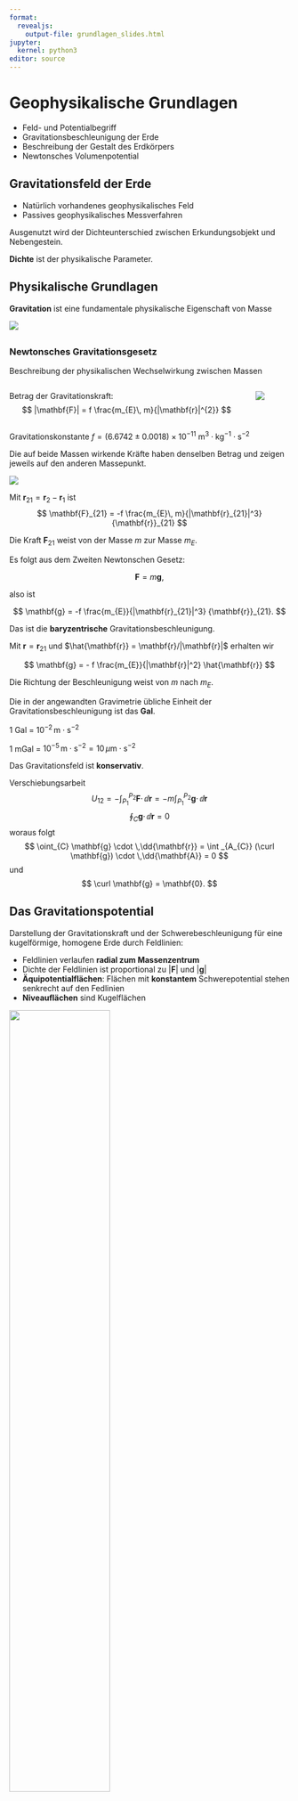 ```yaml
---
format:
  revealjs:
    output-file: grundlagen_slides.html
jupyter:
  kernel: python3
editor: source
---
```


# Geophysikalische Grundlagen

::: {.callout-tip title="Lernziele"}
- Feld- und Potentialbegriff
- Gravitationsbeschleunigung der Erde
- Beschreibung der Gestalt des Erdkörpers
- Newtonsches Volumenpotential
:::

## Gravitationsfeld der Erde

- Natürlich vorhandenes geophysikalisches Feld
- Passives geophysikalisches Messverfahren

Ausgenutzt wird der Dichteunterschied zwischen Erkundungsobjekt und Nebengestein.

__Dichte__ ist der physikalische Parameter.

## Physikalische Grundlagen

__Gravitation__ ist eine fundamentale physikalische Eigenschaft von Masse

![](images/Newton_gravitation.excalidraw.svg)

::: {.content-visible when-profile="slides"}
##
:::

### Newtonsches Gravitationsgesetz

Beschreibung der physikalischen Wechselwirkung zwischen Massen

::: {.columns}
::: {.column}
Betrag der Gravitationskraft:
$$
|\mathbf{F}| = f \frac{m_{E}\, m}{|\mathbf{r}|^{2}}
$$

:::
::: {.column}
![](images/Newton_gravitation.excalidraw.svg)
:::
:::

Gravitationskonstante $f = (6.6742 \pm 0.0018) \times 10^{-11} \mathrm{~m^3 \cdot kg^{-1} \cdot s^{-2}}$

Die auf beide Massen wirkende Kräfte haben denselben Betrag und zeigen jeweils auf den anderen Massepunkt.

![](images/Newton_gravitation_vektoriell.excalidraw.svg)

Mit $\mathbf{r}_{21} = \mathbf{r}_{2} - \mathbf{r}_{1}$ ist
$$
\mathbf{F}_{21} = -f \frac{m_{E}\, m}{|\mathbf{r}_{21}|^3} {\mathbf{r}}_{21}
$$

Die Kraft $\mathbf{F}_{21}$ weist von der Masse $m$ zur Masse $m_{E}$.


Es folgt aus dem Zweiten Newtonschen Gesetz:

$$
\mathbf{F} = m \mathbf{g},
$$

also ist

$$
\mathbf{g} = -f \frac{m_{E}}{|\mathbf{r}_{21}|^3} {\mathbf{r}}_{21}.
$$

Das ist die __baryzentrische__ Gravitationsbeschleunigung.

Mit $\mathbf{r} = \mathbf{r}_{21}$ und $\hat{\mathbf{r}} = \mathbf{r}/|\mathbf{r}|$ erhalten wir

$$
\mathbf{g} = - f \frac{m_{E}}{|\mathbf{r}|^2} \hat{\mathbf{r}}
$$

Die Richtung der Beschleunigung weist von $m$ nach $m_{E}$.

Die in der angewandten Gravimetrie übliche Einheit der Gravitationsbeschleunigung ist das __Gal__.

1 Gal = $10^{-2}\, \mathrm{m} \cdot \mathrm{s}^{-2}$

1 mGal = $10^{-5}\, \mathrm{m} \cdot \mathrm{s}^{-2} = 10\, \mu\mathrm{m} \cdot \mathrm{s}^{-2}$



Das Gravitationsfeld ist __konservativ__.

Verschiebungsarbeit
$$
U_{12} = - \int_{P_{1}}^{P_{2}} \mathbf{F}\cdot \, \dd {\mathbf{r}}  = - m \int_{P_{1}}^{P_{2}}  \mathbf{g} \cdot \, \dd {\mathbf{r}}
$$
$$
\oint_{C} \mathbf{g} \cdot \,\dd{\mathbf{r}} = 0
$$
woraus folgt
$$
\oint_{C} \mathbf{g} \cdot \,\dd{\mathbf{r}} = 
\int _{A_{C}} (\curl \mathbf{g}) \cdot \,\dd{\mathbf{A}} = 0
$$
und
$$
\curl \mathbf{g} = \mathbf{0}.
$$

## Das Gravitationspotential

Darstellung der Gravitationskraft und der Schwerebeschleunigung für eine kugelförmige, homogene Erde durch Feldlinien:

- Feldlinien verlaufen __radial zum Massenzentrum__
- Dichte der Feldlinien ist proportional zu $|\mathbf{F}|$ und $|\mathbf{g}|$
- __Äquipotentialflächen__: Flächen mit __konstantem__ Schwerepotential stehen senkrecht auf den Fedlinien
- __Niveauflächen__ sind Kugelflächen

![](images/V_und_g.excalidraw.svg){width="60%"}


Das Vektorfeld $\mathbf{g}$ wird als Gradient eines Skalarpotentials $W$ 
$$
\mathbf{g} = -\grad W
$$

dargestellt.

Bedeutung: Arbeit $A$, die verrichtet wird, um eine Einheitsmasse mit $\overline{m} =1$ vom feldfreien (unendlich weit entfernten) Punkt entgegen dem Schwerefeld zum Aufpunkt $P$ zu bewegen.

$$
W = \frac{A}{\overline{m}}, \qquad [W] = \mathrm{N \cdot m \cdot kg^{-1}} = \mathrm{m^2 \cdot s^{-2}}
$$

![](images/Potential_W_und_g.excalidraw.svg)

Raumpunkte mit gleichem Potentialwert liegen auf Äquipotentialflächen (Niveauflächen ($W_{1},W_{2},W_{3}$). 

Der Schwerevektor $\mathbf{g}$ steht senkrecht auf den Äquipotentialflächen.

Der Potentialgradient $\grad W$ zeigt in Richtung des stärksten Potentialanstiegs, $\mathbf{g}$ zeigt in Richtung des stärksten Potentialgefälles.

Die Schwerebeschleunigung kann auf einer Äquipotentialfläche unterschiedliche Werte besitzen ($\mathbf{g}_{1} > \mathbf{g}_{2}$).

## Die Gravitationsbeschleunigung der Erde

Begriffe: _Erdschwerebeschleunigung_, _Schwere_

__Modellvorstellung__: Homogenes Rotationsellipsoid der Gesamtmasse $m_{E}$ steht unter dem Einfluss der Anziehung durch weitere kosmische Massen (Sonne, Mond).

Die Gravitationsbeschleunigung $\mathbf{g}$ setzt sich zusammen aus drei Beiträgen:

$\mathbf{g} = \mathbf{a}_{E} + \mathbf{a}_{Z} + \mathbf{a}_{G}$

Anziehungsterm: Gravitationsfeld $\mathbf{a}_{E}$

Zentrifugalterm: Zentrifugalbeschleunigung $\mathbf{a}_{Z}$

Gezeitenterm: Gezeitenbeschleunigung $\mathbf{a}_{G}$

![Die Erde als rotierendes System](images/Modell_Rotationsellipsoid_g.excalidraw.svg){width="60%"}


### Anziehungsterm

Betrag:
$$
a_{E}(\varphi) = f \frac{m_{E}}{R_{E}^2(\varphi)} 
$$

mit 

$m_{E}$: Masse der Erde, $m_{E} = 5.972 \times 10^{24}\,\mathrm{kg}$

$R_{E}(\varphi)$: breitenabhängiger Erdradius

Mathematische Beschreibung des Ellipsoids: __Erdellipsoid__

| Parameter | Symbol | Wert |
|-------------|---|-----|
| Große Halbachse | $a$ | $6378.137$ km |
| Kleine Halbachse | $c$ | $6356.7523142$ km |
| Abplattung $(a-c)/a$ | $f$ | $1/298.257223563$ |
| Exzentrizität | $e$ | $6.69437999014 \times 10^{-3}$ |
| Geozentrische Gravitationskonstante | $GM$ | $3,986004418 \times 10^{14} \, m^3 \cdot s^{-2}$ |
| Winkelgeschwindigkeit | $\omega$ | $72.92115 \times 10^{-6}\,\mathrm{rad/s}$ | 

### Zentrifugalterm

Erdrotation:

$$
|\mathbf{a}_{Z}(\varphi)| = \omega_{E}^2 r(\varphi) = \omega_{E}^2 R_{E} \cos\varphi
$$


### Gezeitenterm

$$
\mathbf{a}_{G} = f(\theta, \varphi, t) \le 3\ \mu \mathrm{m}\cdot \mathrm{s}^{-2} 
$$

Beschleunigung erfolgt durch kosmische Massen (Mond, Sonne).

Die Gezeitenwirkung wird durch 

- die Gangbestimmung am Basispunkt 
- Vorausberechnung im Gravimeter ($\theta, \varphi$ bekannt)

erfasst.

Gezeitenkonzept: 

- Revolution ohne Rotation
- auf jedem Punkt in der Rotationsebene um den baryzentrischen Mittelpunkt wirkt konstante Zentrifugalbeschleunigung
- entfernungsabhängige Beschleuigung durch kosmische Masse überlagert sich der Zentrifugalbeschleunigung vektoriell
- es entstehen zwei Flutberge

::: {.columns}
::: {.column}
![](images/revolution_earth_barycenter.gif)
:::
::: {.column}
![](images/tiden.gif)
:::
:::

## Das Schwerepotential im rotierenden System

Im rotierenden System muss auch die Zentrifugalbeschleunigung berücksichtigt werden.

Wir betrachten einen Punkt $P$ auf der Oberfläche einer mit der konstanten Winkelgeschwindigkeit $\pmb\omega_{E}$ um ihre Drehachse rotierenden Kugel.

![](images/R0_R1_RP.excalidraw.svg)

In einem raumfesten Koordinatensystem mit dem Nullpunkt $0$ gilt für den Ortsvektor zu $P$
$$
\mathbf{R}_{P} = \mathbf{R}_{0} + \mathbf{R}_{1}
$$
Als Schwerevektor bezeichnet man die Differenz 
$$
\mathbf{g} = -\grad V(P) - \ddot{\mathbf{R}}_{P}
$$
Es gilt
$$
\begin{align}
\dot{\mathbf{R}}_{P} & = \dot{\mathbf{R}}_{0} + \dot{\mathbf{R}}_{1} = \dot{\mathbf{R}}_{0} + \pmb\omega_{E}\times {\mathbf{R}}_{1} \\
\ddot{\mathbf{R}}_{P} & = \ddot{\mathbf{R}}_{0} + \pmb\omega_{E}\times\pmb\omega_{E}\times {\mathbf{R}}_{1}
\end{align}
$$
wobei $\dot{\pmb\omega}_{E}$ vernachlässigt wurde. Der Schwerevektor beträgt nun
$$
\mathbf{g} = \mathbf{a}_{E} - \ddot{\mathbf{R}}_{0} + (\pmb\omega_{E}\times {\mathbf{R}}_{1}) \times \pmb\omega_{E}
$$
Der erste Term ist die reine Gravitationsbeschleunigung der Erde, der letzte die Zentrifugalbeschleunigung infolge der Erdrotation. Der mittlere Term stellt den zeitlich veränderlichen Gezeitenanteil des Schwerefeldes dar.

Für die Zentrifugalbeschleunigung $\mathbf{a}_{Z}$ gilt mit der Graßmann-Identität $(\mathbf{a} \times \mathbf{b}) \times \mathbf{c} = (\mathbf{a} \cdot \mathbf{c}) \mathbf{b} - (\mathbf{b} \cdot \mathbf{c}) \mathbf{a}$
$$
\mathbf{a}_{Z} = (\pmb\omega_{E}\times {\mathbf{R}}_{1}) \times \pmb\omega_{E} = \omega_{E}^{2} \mathbf{R}_{1}
-( \mathbf{R}_{1} \cdot  \pmb\omega_{E})\pmb\omega_{E} = \omega_{E}^{2}\mathbf{R}_{\perp}
$$
$\mathbf{R}_{\perp}$ ist die zur Rotationsachse rechtwinklige Komponente des Vektors $\mathbf{R}_{1}$.
Wegen 
$$
\mathbf{R}_{\perp} = \frac{1}{2} \grad R_{\perp}^{2}
$$
ist auch $\mathbf{a}_{Z}$ ein Gradientfeld mit
$$
\begin{align}
\mathbf{a}_{Z} & = \grad Z \\
Z & = \frac{1}{2} \omega_{E}^{2}R_{\perp}^{2} = \frac{1}{2}\omega_{E}^{2}\left( x^{2} + y^{2} \right) 
\end{align}
$$
Zusammengefasst ist
$$
W = V + Z
$$
das Schwerepotential für einen auf der Erde mitrotierenden Punkt, und es gilt
$$
\mathbf{g} = -\grad W
$$
Das Schwerepotential erfüllt die Differentialgleichung
$$
-\Delta W = 4 \pi f \rho - 2\omega_{E}^{2}.
$$
Die Flächen $W = \mathrm{const}$ nennt man _Äquipotentialflächen_. Sie sind geschlossen und berühren sich nicht.
Eine Taylorreihenentwicklung des Potentials $W$ in der Umgebung des Punktes $P(\mathbf{R})$ bis zum ersten Glied ergibt
$$
W(\mathbf{R} + \mathrm{d}\mathbf{R}) = W(\mathbf{R}) + \grad W \cdot \mathrm{d}\mathbf{R}
$$
Der Potentialunterschied $\mathrm{d}W = \grad W \cdot \mathrm{d}\mathbf{R}$ zweier Punkte im Abstand $\mathrm{d}\mathbf{R}$ verschwindet, wenn $\grad W$ und $\mathrm{d}\mathbf{R}$ einen rechten Winkel bilden. Er ist am größten, wenn sie parallel sind.
Der Schwerevektor $\mathbf{g} = -\grad W$ steht also senkrecht auf den Flächen $W = \mathrm{const}$. man spricht von Niveauflächen.

## Newtonsches Volumenpotential

Betrachten Erde als Punktmasse $m_{E}$ im Koordinatenursprung. Potential in Punkt $\mathbf{r}$ beträgt für $|\mathbf{r}| > 0$
$$
V(\mathbf{r}) = -f \frac{m_{E}}{|\mathbf{r}|}
$$
Für ausgedehnte kontinuierliche Massenverteilung: Volumenelement $\mathrm{d}\tau$ in Punkt $\mathbf{r}'$ besitzt Masse $\mathrm{d}m(\mathbf{r}') = \rho(\mathbf{r}')\,\mathrm{d}\tau$ .
Integration liefert
$$
V(\mathbf{r}) = -f \int \frac{\rho(\mathbf{r}')}{| \mathbf{r} - \mathbf{r}'|} \, \dd \tau 
$$
### Beispiel Kugel
Betrachten Kugel im Koordinatenursprung von Radius $a$ mit homogener Dichtebelegung.
$$
V(\mathbf{r}) = -f \rho \int \frac{\dd \tau}{|\mathbf{r} - \mathbf{r}' |} 
$$
In Kugelkoordinaten ist $\mathrm{d}\tau = r^{2}\,\mathrm{d}r \sin \theta \,\mathrm{d}\theta \,\mathrm{d}\varphi$.
Liefert für homogene Kugel im Außenraum
$$
V(R) = -f \frac{m}{R}
$$
wobei $R$ der Abstand zum Kugelmittelpunkt sowie
$$
m = 4 \pi \rho \int \limits_{0}^{a}  r^{2} \, \dd r = 4 \pi\rho \frac{a^{3}}{3} 
$$
die Masse der Kugel ist.
Mehr Details liefert die _Potentialtheorie_. Dort behandeln wir das Newtonsche Kugelschalentheorem, woraus woraus wir das Potential innerhalb und außerhalb einer Kugelschale berechnen werden. Dichtemodelle der Form $\rho = \rho(r)$ liefert bei Beachtung des Trägheitsmoments der Erde Einblicke in den Verlauf der Schwere im Erdkörper.

Außerhalb der Erde gilt $|V| \sim \frac{1}{r}$ und $|\mathbf{g}| \sim \frac{1}{r^{2}}$.

## Ableitungen des Potentials

In der Geophysik ist $\mathbf{g}$ die interessante Größe. Wir benötigen also den Gradienten von $V$, d.h. die partiellen Ableitungen von $V$ in Richtung der Koordinatenachsen.

Wir betrachten wieder eine Kugel als einfachsten Störkörper.

![](images/Kugel_Tiefe_t.excalidraw.svg)

Im Punkt $P(x,y,z)$ lautet das Potential
$$
V(P) = -\frac{f m}{\sqrt{ x^{2} + y^{2} + (z - t)^{2}}}
$$

| Größe    | Definition                                                       |
| -------- | ---------------------------------------------------------------- |
| $V_{z}$  | $-\grad V \cdot \mathbf{e}_{z} = \mathbf{g}\cdot \mathbf{e}_{z}$ |
| $V_{zz}$ | $\dfrac{\partial}{\partial {z}}(\mathbf{g}\cdot \mathbf{e}_{z)}$ |
| $V_{zx}$ | $\dfrac{\partial}{\partial {x}}(\mathbf{g}\cdot \mathbf{e}_{z)}$ |

An der Erdoberfläche ($z=0$) besitzen die Ableitungen folgende Werte:
$$
\begin{align}
V_{z}(x,y,0) & = f m \frac{t}{\left( x^{2} + y^{2} + t^{2}\right)^{3/2} } \\
V_{zz}(x, y, 0) & = f m \frac{2 t^{2} - x^{2} - y^{2} }{\left( x^{2} + y^{2} + t^{2} \right)^{5/2} } \\
V_{zx}(x,y,0)  & = -3 f m \frac{t x}{\left( x^{2} + y^{2} + t^{2} \right)^{5/2}}\\
\end{align}
$$

__Beispiel:__ Kugelförmiger, luftgefüllter Hohlraum im Festgestein

Messung entlang eines Profils auf der $x$-Achse.

Parameter:

- Kugelmittelpunkt im Punkt $(0, 0, t)$, $t=6$ m
- Kugelradius $R=2$ m
- Dichtedifferenz zur Umgebung $\Delta \rho = -2700$ kg/m$^3$

Wir fragen nach $V_{z}$, $V_{zz}$ und $V_{zx}$.

```python
import numpy as np
import matplotlib.pyplot as plt

R = 2.0
t = 6.0
drho = -2700.0
f = 6.674e-11
m = drho * 4/3*np.pi * R**3

Vz = lambda x: 1e5 * f * m * t / (x**2 + t**2)**(3/2)
Vzx = lambda x: -3e9 * f * m * t * x /  (x**2 + t**2)**(5/2)
Vzz = lambda x: 1e9 * f * m * (2 * t**2 - x**2) /  (x**2 + t**2)**(5/2)

x = np.arange(start=-20, stop=20.1, step=1.0)

dg = [Vz(v) for v in x]
dgx = [Vzx(v) for v in x]
dgz = [Vzz(v) for v in x]

print(f"max(|Vz|) = {np.max(np.abs(dg)):.3f} mGal")

fig, ax = plt.subplots(figsize=(5,2))
ax.plot(x, dg, c='r', marker='.')
ax.axhspan(-0.017, -0.01, color='0.95')
# ax.axvspan(-2, 2, color='g', alpha=0.2)
ax.axvline(x=-2, lw=1)
ax.axvline(x=+2, lw=1)
ax.annotate('Messgenauigkeit 0.01 mGal', size=8, xy=(-14, -0.01), xytext=(-20, -0.016), arrowprops=dict(facecolor='black', shrink=0.05, width=1))
ax.set_ylabel(r"$V_{z}$ in mGal", color='r')
ax.set_xlabel("x in m")
ax.tick_params(axis='y', labelcolor='r')
ax.grid(alpha=0.3)
ax2 = ax.twinx()
ax2.plot(x, dgz, c='b', marker='.')
ax2.set_ylabel(r"$V_{zz}$ in E", color='b')
ax2.tick_params(axis='y', labelcolor='b')
```

```python
fig, ax = plt.subplots(figsize=(5,2))
ax.plot(x, np.abs(dgx), c='r', marker='.')
ax.axvline(x=-2, lw=1)
ax.axvline(x=+2, lw=1)
ax.set_xlabel("x in m")
ax.set_ylabel(r"|$V_{zx}$| in E")
ax.grid(alpha=0.3)
```

## Der Gravitationstensor $V_{ik}$

Die 2. Ableitungen des Volumenpotentials in die kartesischen Richtungen werden in der Einheit __E__ (Eötvös) angegeben.

$$
[V_{ik}] = \mathrm{E} = 10^{-9}\ \mathrm{s^{-2}} = 0.1\ \mathrm{\frac{mGal}{km}}
$$


$$
V_{ik} = 
\begin{pmatrix}
    V_{xx} & V_{xy} & V_{xz} \\
    V_{yx} & V_{yy} & V_{yz} \\
    V_{zx} & V_{zy} & V_{zz}
\end{pmatrix}
$$

$V_{ik}$ ist symmetrisch, die Spur ist
$$
\mathrm{tr}(V_{ik}) = V_{x x} + V_{yy} + V_{zz} = \Delta V = 0
$$

